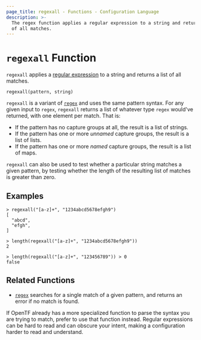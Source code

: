 ```yaml
---
page_title: regexall - Functions - Configuration Language
description: >-
  The regex function applies a regular expression to a string and returns a list
  of all matches.
---
```


# `regexall` Function

`regexall` applies a
[regular expression](https://en.wikipedia.org/wiki/Regular_expression)
to a string and returns a list of all matches.

```hcl
regexall(pattern, string)
```

`regexall` is a variant of [`regex`](/docs/language/functions/regex) and uses the same pattern
syntax. For any given input to `regex`, `regexall` returns a list of whatever
type `regex` would've returned, with one element per match. That is:

- If the pattern has no capture groups at all, the result is a list of
  strings.
- If the pattern has one or more _unnamed_ capture groups, the result is a
  list of lists.
- If the pattern has one or more _named_ capture groups, the result is a
  list of maps.

`regexall` can also be used to test whether a particular string matches a
given pattern, by testing whether the length of the resulting list of matches
is greater than zero.

## Examples

```
> regexall("[a-z]+", "1234abcd5678efgh9")
[
  "abcd",
  "efgh",
]

> length(regexall("[a-z]+", "1234abcd5678efgh9"))
2

> length(regexall("[a-z]+", "123456789")) > 0
false
```

## Related Functions

- [`regex`](/docs/language/functions/regex) searches for a single match of a given pattern, and
  returns an error if no match is found.

If OpenTF already has a more specialized function to parse the syntax you
are trying to match, prefer to use that function instead. Regular expressions
can be hard to read and can obscure your intent, making a configuration harder
to read and understand.
